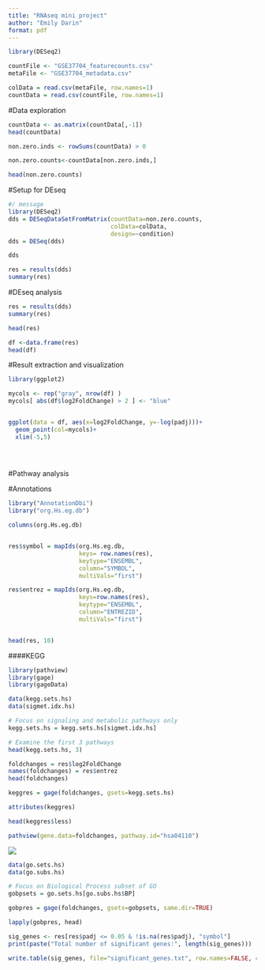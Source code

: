 ```yaml
---
title: "RNAseq mini project"
author: "Emily Darin"
format: pdf
---
```



```r
library(DESeq2)

countFile <- "GSE37704_featurecounts.csv"
metaFile <- "GSE37704_metadata.csv"

colData = read.csv(metaFile, row.names=1)
countData = read.csv(countFile, row.names=1)


```

#Data exploration

```r
countData <- as.matrix(countData[,-1])
head(countData)
```


```r


non.zero.inds <- rowSums(countData) > 0

non.zero.counts<-countData[non.zero.inds,]

head(non.zero.counts)

```

#Setup for DEseq

```r
#/ message
library(DESeq2)
dds = DESeqDataSetFromMatrix(countData=non.zero.counts,
                             colData=colData,
                             design=~condition)
dds = DESeq(dds)

dds

res = results(dds)
summary(res)

```

#DEseq analysis 

```r
res = results(dds)
summary(res)

head(res)

df <-data.frame(res)
head(df)

```

#Result extraction and visualization

```r

library(ggplot2)

mycols <- rep("gray", nrow(df) )
mycols[ abs(df$log2FoldChange) > 2 ] <- "blue"


ggplot(data = df, aes(x=log2FoldChange, y=-log(padj)))+
  geom_point(col=mycols)+
  xlim(-5,5)
  

  


```



#Pathway analysis 

#Annotations 

```r
library("AnnotationDbi")
library("org.Hs.eg.db")

columns(org.Hs.eg.db)


res$symbol = mapIds(org.Hs.eg.db,
                    keys= row.names(res), 
                    keytype="ENSEMBL",
                    column="SYMBOL",
                    multiVals="first")

res$entrez = mapIds(org.Hs.eg.db,
                    keys=row.names(res),
                    keytype="ENSEMBL",
                    column="ENTREZID",
                    multiVals="first")


head(res, 10)
```

####KEGG

```r
library(pathview)
library(gage)
library(gageData)

data(kegg.sets.hs)
data(sigmet.idx.hs)

# Focus on signaling and metabolic pathways only
kegg.sets.hs = kegg.sets.hs[sigmet.idx.hs]

# Examine the first 3 pathways
head(kegg.sets.hs, 3)

```

```r
foldchanges = res$log2FoldChange
names(foldchanges) = res$entrez
head(foldchanges)
```
```r
keggres = gage(foldchanges, gsets=kegg.sets.hs)

attributes(keggres)

head(keggres$less)

```

```r
pathview(gene.data=foldchanges, pathway.id="hsa04110")
```

![](hsa04110.pathview.png)

```r
data(go.sets.hs)
data(go.subs.hs)

# Focus on Biological Process subset of GO
gobpsets = go.sets.hs[go.subs.hs$BP]

gobpres = gage(foldchanges, gsets=gobpsets, same.dir=TRUE)

lapply(gobpres, head)
```




```r

sig_genes <- res[res$padj <= 0.05 & !is.na(res$padj), "symbol"]
print(paste("Total number of significant genes:", length(sig_genes)))

```

```r
write.table(sig_genes, file="significant_genes.txt", row.names=FALSE, col.names=FALSE, quote=FALSE)
```
